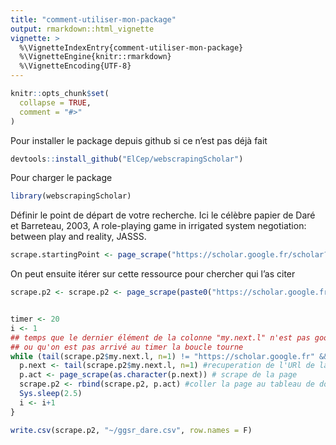 ```yaml
---
title: "comment-utiliser-mon-package"
output: rmarkdown::html_vignette
vignette: >
  %\VignetteIndexEntry{comment-utiliser-mon-package}
  %\VignetteEngine{knitr::rmarkdown}
  %\VignetteEncoding{UTF-8}
---
```


```r
knitr::opts_chunk$set(
  collapse = TRUE,
  comment = "#>"
)
```

Pour installer le package depuis github si ce n'est pas déjà fait
```r
devtools::install_github("ElCep/webscrapingScholar")
```



Pour charger le package 
```r
library(webscrapingScholar)
```

Définir le point de départ de votre recherche. Ici le célèbre papier de Daré et Barreteau, 2003, A role-playing game in irrigated system negotiation: between play and reality, JASSS.
```r
scrape.startingPoint <- page_scrape("https://scholar.google.fr/scholar?q=A+role-playing+game+in+irrigated+system+negotiation%3A+between+play+and+reality")

```


On peut ensuite itérer sur cette ressource pour chercher qui l'as citer 

```r
scrape.p2 <- scrape.p2 <- page_scrape(paste0("https://scholar.google.fr",as.character(scrape.startingPoint$ref.link[1])))


timer <- 20
i <- 1
## temps que le dernier élément de la colonne "my.next.l" n'est pas google scholar
## ou qu'on est pas arrivé au timer la boucle tourne
while (tail(scrape.p2$my.next.l, n=1) != "https://scholar.google.fr" && i <= timer){
  p.next <- tail(scrape.p2$my.next.l, n=1) #recuperation de l'URl de la page suivante
  p.act <- page_scrape(as.character(p.next)) # scrape de la page
  scrape.p2 <- rbind(scrape.p2, p.act) #coller la page au tableau de donnée
  Sys.sleep(2.5)
  i <- i+1
}

write.csv(scrape.p2, "~/ggsr_dare.csv", row.names = F)
```

